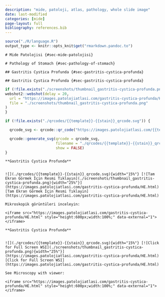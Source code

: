 ```yaml
---
description: "mide, patoloji, atlas, pathology, whole slide image"
date: last-modified
categories: [mide]
page-layout: full
bibliography: references.bib
---
```


```r
source("./R/language.R")
output_type <- knitr::opts_knit$get("rmarkdown.pandoc.to")
```




:::: {.content-hidden when-format="pdf"}





::::





:::: {.content-visible when-format="pdf"}






::::


```asis
# Mide Patolojisi {#sec-mide-patolojisi} 
```

```asis
# Pathology of Stomach {#sec-pathology-of-stomach} 
```




:::: {.content-hidden when-format="pdf"}





::::





:::: {.content-visible when-format="pdf"}






::::


```asis
## Gastritis Cystica Profunda {#sec-gastritis-cystica-profunda} 
```

```asis
## Gastritis Cystica Profunda {#sec-gastritis-cystica-profunda} 
```

```r
if (!file.exists("./screenshots/thumbnail_gastritis-cystica-profunda.png")) {
webshot2::webshot(delay = 20,
  url = "https://images.patolojiatlasi.com/gastritis-cystica-profunda/HE.html",
  file = "./screenshots/thumbnail_gastritis-cystica-profunda.png"
)
}
```


```r
if (!file.exists("./qrcodes/{{template}}-{{stain}}_qrcode.svg")) {

  qrcode_svg <- qrcode::qr_code("https://images.patolojiatlasi.com/{{template}}/{{stain}}.html")

  qrcode::generate_svg(qrcode = qrcode_svg,
                       filename = "./qrcodes/{{template}}-{{stain}}_qrcode.svg",
                       show = FALSE)
}
```





:::: {.content-hidden when-format="pdf"}





::::





:::: {.content-visible when-format="pdf"}






::::


```asis

**Gastritis Cystica Profunda**


![](./qrcodes/{{template}}-{{stain}}_qrcode.svg){width="15%"} [![Tam Ekran Görmek İçin Resmi Tıklayın](./screenshots/thumbnail_gastritis-cystica-profunda.png){width="25%"}](https://images.patolojiatlasi.com/gastritis-cystica-profunda/HE.html) [Tam Ekran Görmek İçin Resmi Tıklayın](https://images.patolojiatlasi.com/gastritis-cystica-profunda/HE.html)

```


```asis

Mikroskopik görüntüleri inceleyin:

<iframe src="https://images.patolojiatlasi.com/gastritis-cystica-profunda/HE.html" style="height:600px;width:100%;" data-external="1"></iframe>

```

```asis

**Gastritis Cystica Profunda**


![](./qrcodes/{{template}}-{{stain}}_qrcode.svg){width="15%"} [![Click for Full Screen WSI](./screenshots/thumbnail_gastritis-cystica-profunda.png){width="25%"}](https://images.patolojiatlasi.com/gastritis-cystica-profunda/HE.html) [Click for Full Screen WSI](https://images.patolojiatlasi.com/gastritis-cystica-profunda/HE.html)

```

```asis

See Microscopy with viewer: 

<iframe src="https://images.patolojiatlasi.com/gastritis-cystica-profunda/HE.html" style="height:600px;width:100%;" data-external="1"></iframe>

```
